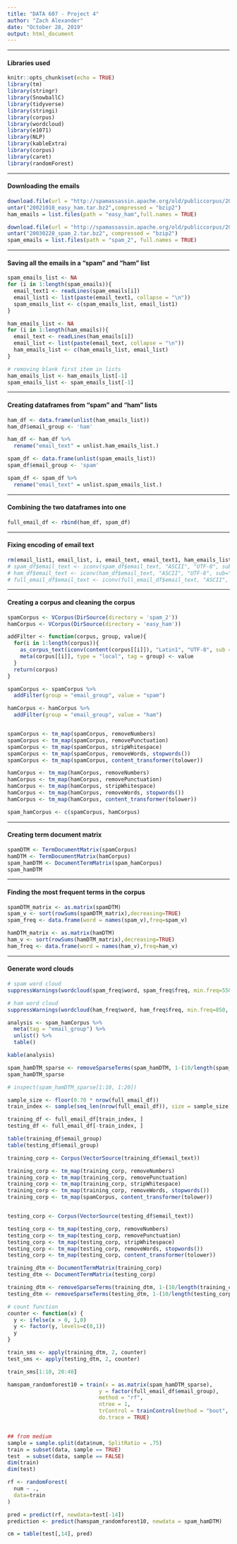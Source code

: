 ```yaml
---
title: "DATA 607 - Project 4"
author: "Zach Alexander"
date: "October 28, 2019"
output: html_document
---
```


***
#### Libraries used
```r
knitr::opts_chunk$set(echo = TRUE)
library(tm)
library(stringr)
library(SnowballC)
library(tidyverse)
library(stringi)
library(corpus)
library(wordcloud)
library(e1071)
library(NLP)
library(kableExtra)
library(corpus)
library(caret)
library(randomForest)
```

***

#### Downloading the emails

```r
download.file(url = "http://spamassassin.apache.org/old/publiccorpus/20021010_easy_ham.tar.bz2", destfile = "20021010_easy_ham.tar.bz2")
untar("20021010_easy_ham.tar.bz2",compressed = "bzip2")
ham_emails = list.files(path = "easy_ham",full.names = TRUE)

download.file(url = "http://spamassassin.apache.org/old/publiccorpus/20030228_spam_2.tar.bz2", destfile = "20030228_spam_2.tar.bz2")
untar("20030228_spam_2.tar.bz2", compressed = "bzip2")
spam_emails = list.files(path = "spam_2", full.names = TRUE)
```

***

#### Saving all the emails in a "spam" and "ham" list
```r
spam_emails_list <- NA
for (i in 1:length(spam_emails)){
  email_text1 <- readLines(spam_emails[i])
  email_list1 <- list(paste(email_text1, collapse = "\n"))
  spam_emails_list <- c(spam_emails_list, email_list1)
}

ham_emails_list <- NA
for (i in 1:length(ham_emails)){
  email_text <- readLines(ham_emails[i])
  email_list <- list(paste(email_text, collapse = "\n"))
  ham_emails_list <- c(ham_emails_list, email_list)
}

# removing blank first item in lists
ham_emails_list <- ham_emails_list[-1]
spam_emails_list <- spam_emails_list[-1]
```

***
#### Creating dataframes from "spam" and "ham" lists

```r
ham_df <- data.frame(unlist(ham_emails_list))
ham_df$email_group <- 'ham'

ham_df <- ham_df %>%
  rename("email_text" = unlist.ham_emails_list.)

spam_df <- data.frame(unlist(spam_emails_list))
spam_df$email_group <- 'spam'

spam_df <- spam_df %>%
  rename("email_text" = unlist.spam_emails_list.)
```

***
#### Combining the two dataframes into one
```r
full_email_df <- rbind(ham_df, spam_df)
```

***
#### Fixing encoding of email text
```r
rm(email_list1, email_list, i, email_text, email_text1, ham_emails_list, spam_emails_list)
# spam_df$email_text <- iconv(spam_df$email_text, "ASCII", "UTF-8", sub="byte")
# ham_df$email_text <- iconv(ham_df$email_text, "ASCII", "UTF-8", sub="byte")
# full_email_df$email_text <- iconv(full_email_df$email_text, "ASCII", "UTF-8", sub="byte")
```


***

#### Creating a corpus and cleaning the corpus
```r
spamCorpus <- VCorpus(DirSource(directory = 'spam_2'))
hamCorpus <- VCorpus(DirSource(directory = 'easy_ham'))

addFilter <- function(corpus, group, value){
  for(i in 1:length(corpus)){
    as_corpus_text(iconv(content(corpus[[i]]), "Latin1", "UTF-8", sub = ""))
    meta(corpus[[i]], type = "local", tag = group) <- value
  }
  return(corpus)
}

spamCorpus <- spamCorpus %>% 
  addFilter(group = "email_group", value = "spam")

hamCorpus <- hamCorpus %>% 
  addFilter(group = "email_group", value = "ham")


spamCorpus <- tm_map(spamCorpus, removeNumbers)
spamCorpus <- tm_map(spamCorpus, removePunctuation)
spamCorpus <- tm_map(spamCorpus, stripWhitespace)
spamCorpus <- tm_map(spamCorpus, removeWords, stopwords())
spamCorpus <- tm_map(spamCorpus, content_transformer(tolower))

hamCorpus <- tm_map(hamCorpus, removeNumbers)
hamCorpus <- tm_map(hamCorpus, removePunctuation)
hamCorpus <- tm_map(hamCorpus, stripWhitespace)
hamCorpus <- tm_map(hamCorpus, removeWords, stopwords())
hamCorpus <- tm_map(hamCorpus, content_transformer(tolower))

spam_hamCorpus <- c(spamCorpus, hamCorpus)
```

***
#### Creating term document matrix
```r
spamDTM <- TermDocumentMatrix(spamCorpus)
hamDTM <- TermDocumentMatrix(hamCorpus)
spam_hamDTM <- DocumentTermMatrix(spam_hamCorpus)
spam_hamDTM
```

***
#### Finding the most frequent terms in the corpus
```r
spamDTM_matrix <- as.matrix(spamDTM)
spam_v <- sort(rowSums(spamDTM_matrix),decreasing=TRUE)
spam_freq <- data.frame(word = names(spam_v),freq=spam_v)

hamDTM_matrix <- as.matrix(hamDTM)
ham_v <- sort(rowSums(hamDTM_matrix),decreasing=TRUE)
ham_freq <- data.frame(word = names(ham_v),freq=ham_v)
```

***
#### Generate word clouds
```r
# spam word cloud
suppressWarnings(wordcloud(spam_freq$word, spam_freq$freq, min.freq=550))

# ham word cloud
suppressWarnings(wordcloud(ham_freq$word, ham_freq$freq, min.freq=850, scale=c(3.5,0.15)))
```



```r
analysis <- spam_hamCorpus %>% 
  meta(tag = "email_group") %>% 
  unlist() %>% 
  table()

kable(analysis)
```

```r
spam_hamDTM_sparse <- removeSparseTerms(spam_hamDTM, 1-(10/length(spam_hamCorpus)))
spam_hamDTM_sparse

```

```r

# inspect(spam_hamDTM_sparse[1:10, 1:20])

sample_size <- floor(0.70 * nrow(full_email_df))
train_index <- sample(seq_len(nrow(full_email_df)), size = sample_size)

training_df <- full_email_df[train_index, ]
testing_df <- full_email_df[-train_index, ]

table(training_df$email_group)
table(testing_df$email_group)

training_corp <- Corpus(VectorSource(training_df$email_text))

training_corp <- tm_map(training_corp, removeNumbers)
training_corp <- tm_map(training_corp, removePunctuation)
training_corp <- tm_map(training_corp, stripWhitespace)
training_corp <- tm_map(training_corp, removeWords, stopwords())
training_corp <- tm_map(spamCorpus, content_transformer(tolower))


testing_corp <- Corpus(VectorSource(testing_df$email_text))

testing_corp <- tm_map(testing_corp, removeNumbers)
testing_corp <- tm_map(testing_corp, removePunctuation)
testing_corp <- tm_map(testing_corp, stripWhitespace)
testing_corp <- tm_map(testing_corp, removeWords, stopwords())
testing_corp <- tm_map(testing_corp, content_transformer(tolower))

training_dtm <- DocumentTermMatrix(training_corp)
testing_dtm <- DocumentTermMatrix(testing_corp)

training_dtm <- removeSparseTerms(training_dtm, 1-(10/length(training_corp)))
testing_dtm <- removeSparseTerms(testing_dtm, 1-(10/length(testing_corp)))

# count function
counter <- function(x) {
  y <- ifelse(x > 0, 1,0)
  y <- factor(y, levels=c(0,1))
  y
}

train_sms <- apply(training_dtm, 2, counter)
test_sms <- apply(testing_dtm, 2, counter)

train_sms[1:10, 20:40]

```


```r
hamspam_randomforest10 = train(x = as.matrix(spam_hamDTM_sparse),
                             y = factor(full_email_df$email_group),
                             method = "rf",
                             ntree = 1,
                             trControl = trainControl(method = "boot", number = 1),
                             do.trace = TRUE)


## from medium
sample = sample.split(data$num, SplitRatio = .75)
train = subset(data, sample == TRUE)
test  = subset(data, sample == FALSE)
dim(train)
dim(test)

rf <- randomForest(
  num ~ .,
  data=train
)

pred = predict(rf, newdata=test[-14])
prediction <- predict(hamspam_randomforest10, newdata = spam_hamDTM)

cm = table(test[,14], pred)



```


